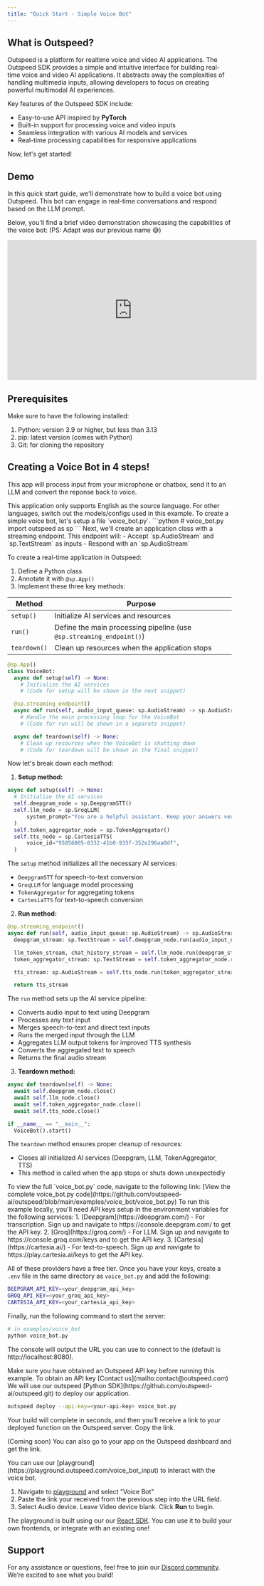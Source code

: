 ```yaml
---
title: "Quick Start - Simple Voice Bot"
---
```


## What is Outspeed?

Outspeed is a platform for realtime voice and video AI applications.
The Outspeed SDK provides a simple and intuitive interface for building real-time voice and video AI applications.
It abstracts away the complexities of handling multimedia inputs, allowing developers to focus on creating powerful multimodal AI experiences.

Key features of the Outspeed SDK include:

- Easy-to-use API inspired by **PyTorch**
- Built-in support for processing voice and video inputs
- Seamless integration with various AI models and services
- Real-time processing capabilities for responsive applications

Now, let's get started!

## Demo

In this quick start guide, we'll demonstrate how to build a voice bot using Outspeed.
This bot can engage in real-time conversations and respond based on the LLM prompt.

Below, you'll find a brief video demonstration showcasing the capabilities of the voice bot:
(PS: Adapt was our previous name 😅)

<iframe
  width="560"
  height="315"
  src="https://www.youtube.com/embed/32HnQDZ3Jfk?si=E24k_zNrufSQ9RPk"
  title="YouTube video player"
  frameborder="0"
  allow="accelerometer; autoplay; clipboard-write; encrypted-media; gyroscope; picture-in-picture; web-share"
  referrerpolicy="strict-origin-when-cross-origin"
  allowfullscreen
></iframe>

## Prerequisites

Make sure to have the following installed:

1. Python: version 3.9 or higher, but less than 3.13
2. pip: latest version (comes with Python)
3. Git: for cloning the repository

## **Creating a Voice Bot in 4 steps!**

This app will process input from your microphone or chatbox, send it to an LLM and convert the reponse back to voice.

<Info>
  This application only supports English as the source language. For other
  languages, switch out the models/configs used in this example.
</Info>

<Steps>

  <Step title="Install Dependencies">
    <InstallOutspeedSnippet />
  </Step>

  <Step title="Create VoiceBot application">
  To create a simple voice bot, let's setup a file `voice_bot.py`.
  ```python
  # voice_bot.py
  import outspeed as sp
  ```
  Next, we'll create an application class with a streaming endpoint. This endpoint will:
  - Accept `sp.AudioStream` and `sp.TextStream` as inputs
  - Respond with an `sp.AudioStream`

  To create a real-time application in Outspeed:
  1. Define a Python class
  2. Annotate it with `@sp.App()`
  3. Implement these three key methods:

  | Method | Purpose |
  |--------|---------|
  | `setup()` | Initialize AI services and resources |
  | `run()` | Define the main processing pipeline (use `@sp.streaming_endpoint()`) |
  | `teardown()` | Clean up resources when the application stops |

  ```python
@sp.App()
class VoiceBot:
    async def setup(self) -> None:
      # Initialize the AI services
      # (Code for setup will be shown in the next snippet)

    @sp.streaming_endpoint()
    async def run(self, audio_input_queue: sp.AudioStream) -> sp.AudioStream:
      # Handle the main processing loop for the VoiceBot
      # (Code for run will be shown in a separate snippet)

    async def teardown(self) -> None:
      # Clean up resources when the VoiceBot is shutting down
      # (Code for teardown will be shown in the final snippet)
  ```

  Now let's break down each method:

  1. **Setup method:**
  ```python
  async def setup(self) -> None:
    # Initialize the AI services
    self.deepgram_node = sp.DeepgramSTT()
    self.llm_node = sp.GroqLLM(
        system_prompt="You are a helpful assistant. Keep your answers very short. No special characters in responses.",
    )
    self.token_aggregator_node = sp.TokenAggregator()
    self.tts_node = sp.CartesiaTTS(
        voice_id="95856005-0332-41b0-935f-352e296aa0df",
    )
  ```
  The `setup` method initializes all the necessary AI services:
  - `DeepgramSTT` for speech-to-text conversion
  - `GroqLLM` for language model processing
  - `TokenAggregator` for aggregating tokens
  - `CartesiaTTS` for text-to-speech conversion

  2. **Run method:**
  ```python
  @sp.streaming_endpoint()
  async def run(self, audio_input_queue: sp.AudioStream) -> sp.AudioStream:
    deepgram_stream: sp.TextStream = self.deepgram_node.run(audio_input_queue)

    llm_token_stream, chat_history_stream = self.llm_node.run(deepgram_stream)
    token_aggregator_stream: sp.TextStream = self.token_aggregator_node.run(llm_token_stream)

    tts_stream: sp.AudioStream = self.tts_node.run(token_aggregator_stream)

    return tts_stream
  ```
  The `run` method sets up the AI service pipeline:
  - Converts audio input to text using Deepgram
  - Processes any text input
  - Merges speech-to-text and direct text inputs
  - Runs the merged input through the LLM
  - Aggregates LLM output tokens for improved TTS synthesis
  - Converts the aggregated text to speech
  - Returns the final audio stream

  3. **Teardown method:**
  ```python
  async def teardown(self) -> None:
    await self.deepgram_node.close()
    await self.llm_node.close()
    await self.token_aggregator_node.close()
    await self.tts_node.close()

  if __name__ == "__main__":
    VoiceBot().start()
  ```
  The `teardown` method ensures proper cleanup of resources:
  - Closes all initialized AI services (Deepgram, LLM, TokenAggregator, TTS)
  - This method is called when the app stops or shuts down unexpectedly


  <Warning>
  To view the full `voice_bot.py` code, navigate to the following link:
  [View the complete voice_bot.py code](https://github.com/outspeed-ai/outspeed/blob/main/examples/voice_bot/voice_bot.py)
  </Warning>

</Step>
  <Step title="Setup API Keys and Run">

<Tabs>

<Tab title="Local Server">
To run this example locally, you'll need API keys setup in the environment variables for the following services:
1. [Deepgram](https://deepgram.com/) - For transcription. Sign up and navigate to https://console.deepgram.com/ to get the API key.
2. [Groq](https://groq.com/) - For LLM. Sign up and navigate to https://console.groq.com/keys and to get the API key.
3. [Cartesia](https://cartesia.ai/) - For text-to-speech. Sign up and navigate to https://play.cartesia.ai/keys to get the API key.

All of these providers have a free tier. Once you have your keys, create a `.env` file in the same directory as `voice_bot.py` and add the following:

```bash
DEEPGRAM_API_KEY=<your_deepgram_api_key>
GROQ_API_KEY=<your_groq_api_key>
CARTESIA_API_KEY=<your_cartesia_api_key>
```

Finally, run the following command to start the server:

```bash
# in examples/voice_bot
python voice_bot.py
```

The console will output the URL you can use to connect to the (default is http://localhost:8080).

</Tab>

<Tab title="Outspeed Cloud">
<Info>
  Make sure you have obtained an Outspeed API key before running this example. To
  obtain an API key [Contact us](mailto:contact@outspeed.com)
</Info>
    We will use our outspeed [Python SDK](https://github.com/outspeed-ai/outspeed.git) to deploy our application.

```bash
outspeed deploy --api-key=<your-api-key> voice_bot.py
```

Your build will complete in seconds, and then you’ll receive a link to your deployed function on the Outspeed server. Copy the link.

(Coming soon) You can also go to your app on the Outspeed dashboard and get the link.

</Tab>

</Tabs>

  </Step>
  <Step title="Try it Out">
  You can use our [playground](https://playground.outspeed.com/voice_bot_input) to interact with the voice bot.
  
  1. Navigate to [playground](https://playground.outspeed.com/voice_bot_input) and select "Voice Bot"
  2. Paste the link your received from the previous step into the URL field.
  3. Select Audio device. Leave Video device blank. Click **Run** to begin.

The playground is built using our our [React SDK](/javascript/introduction).
You can use it to build your own frontends, or integrate with an existing one!

  </Step>
</Steps>

## Support

For any assistance or questions, feel free to join our [Discord community](https://discord.gg/cmfFw6SYvp). We’re excited to see what you build!
